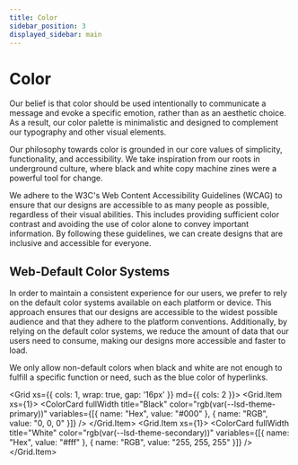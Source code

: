 ```yaml
---
title: Color
sidebar_position: 3
displayed_sidebar: main
---
```



# Color

Our belief is that color should be used intentionally to communicate a message and evoke a specific emotion, rather than as an aesthetic choice. As a result, our color palette is minimalistic and designed to complement our typography and other visual elements.

Our philosophy towards color is grounded in our core values of simplicity, functionality, and accessibility. We take inspiration from our roots in underground culture, where black and white copy machine zines were a powerful tool for change.

We adhere to the W3C's Web Content Accessibility Guidelines (WCAG) to ensure that our designs are accessible to as many people as possible, regardless of their visual abilities. This includes providing sufficient color contrast and avoiding the use of color alone to convey important information. By following these guidelines, we can create designs that are inclusive and accessible for everyone.

## Web-Default Color Systems

In order to maintain a consistent experience for our users, we prefer to rely on the default color systems available on each platform or device. This approach ensures that our designs are accessible to the widest possible audience and that they adhere to the platform conventions. Additionally, by relying on the default color systems, we reduce the amount of data that our users need to consume, making our designs more accessible and faster to load.

We only allow non-default colors when black and white are not enough to fulfill a specific function or need, such as the blue color of hyperlinks.

<Grid xs={{ cols: 1, wrap: true, gap: '16px' }} md={{ cols: 2 }}>
  <Grid.Item xs={1}>
    <ColorCard fullWidth title="Black" color="rgb(var(--lsd-theme-primary))" variables={[{ name: "Hex", value: "#000" }, { name: "RGB", value: "0, 0, 0" }]} />
  </Grid.Item>
  <Grid.Item xs={1}>
    <ColorCard fullWidth title="White" color="rgb(var(--lsd-theme-secondary))" variables={[{ name: "Hex", value: "#fff" }, { name: "RGB", value: "255, 255, 255" }]} />
  </Grid.Item>
</Grid>